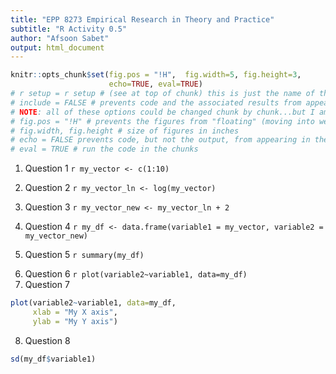 ```yaml
---
title: "EPP 8273 Empirical Research in Theory and Practice"
subtitle: "R Activity 0.5"
author: "Afsoon Sabet"
output: html_document
---
```


```r
knitr::opts_chunk$set(fig.pos = "!H",  fig.width=5, fig.height=3,
                      echo=TRUE, eval=TRUE)
# r setup = r setup # (see at top of chunk) this is just the name of this chunk. Each chunk within a script needs a unique name
# include = FALSE # prevents code and the associated results from appearing in the finished output file (e.g., PDF). R Markdown still runs the code in the chunk, and the results can be used by other chunks.
# NOTE: all of these options could be changed chunk by chunk...but I am specifying global options here (i.e., applied to all chunks) using "opts_chunk$set"
# fig.pos = "!H" # prevents the figures from "floating" (moving into weird locations as R tries to organize the output file)
# fig.width, fig.height # size of figures in inches
# echo = FALSE prevents code, but not the output, from appearing in the finished file. This is a useful way to embed figures.
# eval = TRUE # run the code in the chunks
```

\vspace{12pt}
@. Question 1
    ```r
my_vector <- c(1:10)
    ```

@. Question 2
    ```r
my_vector_ln <- log(my_vector)
    ```

@. Question 3
    ```r
my_vector_new <- my_vector_ln + 2
    ```

@. Question 4
    ```r
my_df <- data.frame(variable1 = my_vector, variable2 = my_vector_new)
    ```

@. Question 5
    ```r
summary(my_df)
    ```

\newpage

@. Question 6
    ```r
plot(variable2~variable1, data=my_df)
    ```
@. Question 7
```r
plot(variable2~variable1, data=my_df,
     xlab = "My X axis",
     ylab = "My Y axis")
```

@. Question 8
```r
sd(my_df$variable1)
```


